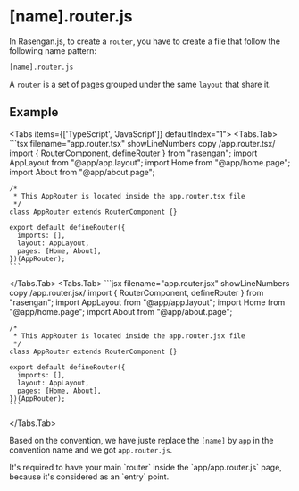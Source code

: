 
# [name].router.js

In Rasengan.js, to create a `router`, you have to create a file that follow the following name pattern:

```txt showLineNumbers copy /router.js/
[name].router.js
```

A `router` is a set of pages grouped under the same `layout` that share it.

## Example

<Tabs items={['TypeScript', 'JavaScript']} defaultIndex="1">
  <Tabs.Tab>
    ```tsx filename="app.router.tsx" showLineNumbers copy /app.router.tsx/
    import { RouterComponent, defineRouter } from "rasengan";
    import AppLayout from "@app/app.layout";
    import Home from "@app/home.page";
    import About from "@app/about.page";

    /*
     * This AppRouter is located inside the app.router.tsx file
     */
    class AppRouter extends RouterComponent {}

    export default defineRouter({
      imports: [],
      layout: AppLayout,
      pages: [Home, About],
    })(AppRouter);
    ```

  </Tabs.Tab>
  <Tabs.Tab>
    ```jsx filename="app.router.jsx" showLineNumbers copy /app.router.jsx/
    import { RouterComponent, defineRouter } from "rasengan";
    import AppLayout from "@app/app.layout";
    import Home from "@app/home.page";
    import About from "@app/about.page";

    /*
     * This AppRouter is located inside the app.router.jsx file
     */
    class AppRouter extends RouterComponent {}

    export default defineRouter({
      imports: [],
      layout: AppLayout,
      pages: [Home, About],
    })(AppRouter);
    ```

  </Tabs.Tab>
</Tabs>

Based on the convention, we have juste replace the `[name]` by `app` in the convention name and we got `app.router.js`.

<AlertBox type="error">
  It's required to have your main `router` inside the `app/app.router.js` page,
  because it's considered as an `entry` point.
</AlertBox>
